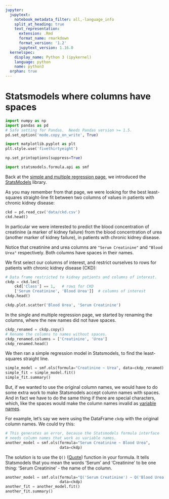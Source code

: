 ```yaml
---
jupyter:
  jupytext:
    notebook_metadata_filter: all,-language_info
    split_at_heading: true
    text_representation:
      extension: .Rmd
      format_name: rmarkdown
      format_version: '1.2'
      jupytext_version: 1.16.0
  kernelspec:
    display_name: Python 3 (ipykernel)
    language: python
    name: python3
  orphan: true
---
```


# Statsmodels where columns have spaces

```python
import numpy as np
import pandas as pd
# Safe setting for Pandas.  Needs Pandas version >= 1.5.
pd.set_option('mode.copy_on_write', True)

import matplotlib.pyplot as plt
plt.style.use('fivethirtyeight')

np.set_printoptions(suppress=True)

import statsmodels.formula.api as smf
```

Back at the [simple and multiple regression page](single_multiple), we introduced the [StatsModels](https://www.statsmodels.org) library.

As you may remember from that page, we were looking for the best
least-squares straight-line fit between two columns of values in
patients with chronic kidney disease:

```python
ckd = pd.read_csv('data/ckd.csv')
ckd.head()
```

In particular we were interested to predict the blood concentration of creatinine (a marker of kidney failure) from the blood concentration of urea (another marker of kidney failure), in patients with chronic kidney disease.

Notice that creatinine and urea columns are `"Serum Creatinine"`
and `"Blood Urea"` respectively.  Both columns have spaces in their names.

We first select our columns of interest, and restrict ourselves to rows for patients with chronic kidney disease (CKD):

```python
# Data frame restricted to kidney patients and columns of interest.
ckdp = ckd.loc[
    ckd['Class'] == 1,   # rows for CKD
    ['Serum Creatinine', 'Blood Urea']]  # columns of interest
ckdp.head()
```

```python
ckdp.plot.scatter('Blood Urea', 'Serum Creatinine')
```

In the single and multiple regression page, we started by renaming
the columns, where the new names did not have spaces.

```python
ckdp_renamed = ckdp.copy()
# Rename the columns to names without spaces.
ckdp_renamed.columns = ['Creatinine', 'Urea']
ckdp_renamed.head()
```

We then ran a simple regression model in Statsmodels, to find the least-squares straight line.

```python
simple_model = smf.ols(formula="Creatinine ~ Urea", data=ckdp_renamed)
simple_fit = simple_model.fit()
simple_fit.summary()
```

But, if we wanted to use the original column names, we would have to do some
extra work to make Statsmodels accept column names with spaces.  And in fact we
have to do the same thing if there are special characters, which, like the
spaces would make the column names invalid as [variable
names](Names.Rmd).

For example, let's say we were using the DataFrame `ckdp` with the original
column names.  We could try this:

```python
# This generates an error, because the Statsmodels formula interface
# needs column names that work as variable names.
another_model = smf.ols(formula="Serum Creatinine ~ Blood Urea",
                        data=ckdp)
```

The solution is to use the `Q()`
([Quote](https://patsy.readthedocs.io/en/latest/builtins-reference.html#patsy.builtins.Q))
function in your formula.  It tells Statsmodels that you mean the words 'Serum'
and 'Creatinine' to be one thing: 'Serum Creatinine' - the name of the column.

```python
another_model = smf.ols(formula="Q('Serum Creatinine') ~ Q('Blood Urea')",
                        data=ckdp)
another_fit = another_model.fit()
another_fit.summary()
```
